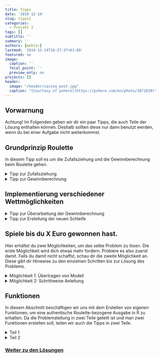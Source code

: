---
title: Tipps
date: '2019-12-14'
slug: tipps2
categories:
  - Projekt 2
tags: []
subtitle: ''
summary: ''
authors: [mehler]
lastmod: '2019-12-14T18:27:37+01:00'
featured: no
image:
  caption: ''
  focal_point: ''
  preview_only: no
projects: []
header:
  image: "/header/casino_post.jpg"
  caption: "[Courtesy of pxhere](https://pxhere.com/en/photo/1071839)"
---

## Vorwarnung


Achtung! Im Folgenden geben wir dir ein paar Tipps, die auch Teile der Lösung enthalten können. Deshalb sollten diese nur dann benutzt werden, wenn du bei einer Aufgabe nicht weiterkommst.


## Grundprinzip Roulette

In diesem Tipp soll es um die Zufallsziehung und die Gewinnberechnung beim Roulette gehen.

<details><summary> Tipp zur Zufallsziehung </summary>
<p>
Für eine einfache Simulation der Zufallsziehung beim Roulette benutzt man den `sample`-Befehl. Für weitere Informationen zu dieser Funktion und den Argumenten schau dir die interne Hilfe an. Roulette ist nicht sehr kompliziert, du brauchst also nur die Basics.
</p>
<p>
Willst du jetzt 50 Ziehungen in einem Objekt speichern, so gibt es zwei Möglichkeit:

- Entweder du bleibst bei der `sample`-Funktion und benutzt passende Argumente dafür,
- oder du benutzt eine `for`-Schleife, um 50 Mal den gleichen Befehl auszuführen und das Ergebnis jeweils einem Objekt hinzuzufügen. 

</p>
</details>

<details><summary> Tipp zur Gewinnberechnung </summary>
<p>

<p>
Jetzt solltest du einen Vektor mit 50 Ziehungen haben. Wie berechnet man jetzt daraus den Gewinn für eine Wette auf die 9?
</p>
<p>
Dafür benötigst du eine Art der `if`-Funktion. Diese Funktion ist auf Vektoren anwendbar und überführt die einzelnen Zufallsziehungen entweder in ein Ergebnis A (wenn deine Bedingung [9] zutrifft) oder in ein Ergebnis B (wenn du verlierst). Hier entsteht also ein neuer Vektor der die Zufallsziehungen in Gewinn bzw. Verlust für diese Ziehung überführt. Daraus lässt sich dann durch einfache Addition der Gesamtgewinn berechnen.
</p>

Wichtig: Die gesuchte Funktion lässt sich leicht im Internet finden. Geh dort auf die Suche!

</p>
</details>

## Implementierung verschiedener Wettmöglichkeiten

<details> <summary> Tipp zur Überarbeitung der Gewinnberechnung </summary>
<p>

<p>
Mehrere Dinge müssen verändert werden, um weitere Wettmöglichkeiten in die Gewinnberechnung zu implizieren.
</p>

<p>
Zum einen muss man an die Bedingung verändern. `==` eignet sich nicht dafür, zu überprüfen, ob eine Zahl Element einer Zahlengruppe ist. Aus diesem Grund sollte man hierfür nun `is.element()` benutzen. Sofern nicht klar ist, was diese Funktion macht und wie sie aufgebaut ist, schaut euch die Funktion in der Hilfefunktion von R an. 
</p>

<p>
Zum anderen muss man beachten, dass es nun unterschiedliche Quoten für die verschiedenen Wetten gibt. Aus diesem Grund kann man nun eine weitere `if`-Funktion mit mehreren `elseif`-Fortsätzen einfügen, die für jede Wettmöglichkeit die Gewinnausschüttung angibt [z.B. `if (x == RED){y} elseif (x == firstThird){2y}` mit `x` = Wette und `y` = Einsatz]. Für das Beispiel heißt das: Wenn auf RED gewettet wurde, so liegt der Gewinn bei Eintreffen der Wette bei `y`, man erhält seinen Einsatz also doppelt zurück. 
</p>
<p>
Nicht vergessen: Die Zahlengruppen, wie z.B. RED und BLACK, müssen zuvor erstellt werden. Dafür erstellt man Objekte, die die jeweiligen Zahlen enthalten.
</p>
<p>
Die Berechnung des Gewinns nach dem oben genannten Schema führt unter bestimmten Umständen zu einer Warnung in R: `the condition has length > 1 and only the first element will be used`. Der Fehler liegt hier im Abgleich der Wette mit den verschiedenen Wettmöglichkeiten, um die richtige Berechnung des Gewinns auszuwählen: `if (x == RED){y} elseif (x == firstThird){2y}`.
</p>
<p>
1. Informiere dich darüber, was der Fehler zu bedeuten hat und unter welchen Bedingungen die Funktion in Folge dessen einen falschen Gewinn ausgibt.
</p>
<p>
2. Überlege dir eine Alternative zur Berechnung des Gewinns (hierzu eignet sich zum Beispiel die `identical()`-Abfrage).
</p>

<p>
Viele verschiedene Wettmöglichkeiten führen zu einer identischen Gewinnberechnung (z.B. `RED` und `BLACK`). Dadurch wiederholen sich in der Funktion möglicherweise einige Befehle. Versuche das durch die Verwendung des mathematischen "oder", in R `|` ("Alt Gr" + "<"), zu vermeiden.
</p>

</p>
</details>

<details> <summary> Tipp zur Erstellung der neuen Schleife </summary>
<p>

Im letzten Schritt benutzt man eine `for`-Schleife. In diese setzt du die Zufallsziehung und die Gewinnberechnung ein, sodass in jedem Durchlauf direkt auch der Gewinn ausgegeben werden kann. Wichtig: Beide Variablen müssen in einem Objekt abgespeichert werden! Falls du nicht weißt, wie man das bei einer Schleife macht, schau dir das Beispiel in der [Übersicht](/post/uebersicht2/) an.

</p>
</details>

## Spiele bis du X Euro gewonnen hast.

Hier erhältst du zwei Möglichkeiten, um das selbe Problem zu lösen. Die erste Möglichkeit wird dich etwas mehr fordern. Probiere es also zuerst damit. Falls du damit nicht schaffst, schau dir die zweite Möglichkeit an. Diese gibt dir Hinweise zu den einzelnen Schritten bis zur Lösung des Problems.

<details> <summary> Möglichkeit 1: Übertragen von Modell </summary>
<p>
Falls du da noch nicht drauf gekommen bist, schau dir doch das Beispiel auf der [Übersichtsseite](/post/uebersicht2) von diesem Projekt an. Dort findest du eine Funktion nach dem gleichen Schema, wie es auch hier gefordert ist. Falls dir das nicht ausreicht, kannst du zusätzlich dazu auch noch Möglichkeit 2 nutzen.
</p>
</details>

<details> <summary> Möglichkeit 2: Schrittweise Anleitung </summary>
<p>

<p>
Zunächst einmal solltest du dich damit vertraut machen, welche neue Funktion man in dieser Aufgabe verwenden muss. Überlege dir, welche der Funktionen [unter dem Reiter "Programmierung"](https://www.uni-muenster.de/Stochastik/lehre/SS14/PrakStat/R-Befehle.pdf) hier Sinn ergeben würde. 
</p>

<p>
Schau dir zunächst einmal an, was du aus den vorherigen Abschnitten übernehmen kannst. Ändert sich etwas an der Zufallsziehung und der Gewinnberechnung? Was kommt neu hinzu?
</p>

<p>
In kurz: Zufallsziehung und Gewinnberechnung bleiben gleich; können also 1:1 übernommen werden. Neu sind die Bedingung mit dem Gesamtgewinn, das Updaten des Gesamtgewinns und das Zählen der Durchgänge.
</p>

<p>
Beginnen wir bei der Bedingung: Die Bedingung sollte den Befehl geben, dass die Schleife so lange wiederholt wird, bis der Gesamtgewinn nicht mehr kleiner als der gewünschte Gesamtgewinn ist. 
</p>

<p>
Die Berechnung des Gesamtgewinns erfordert eine neue "Technik", da dieser jeden Durchgang aktualisiert werden muss. Dazu muss vor der Durchführung der Funktion ein `Gesamtgewinn`-Objekt mit dem Wert 0 erstellt werden. Jede Runde soll dieser Gesamtgewinn dann erneuert werden, indem man den alten Gesamtgewinn und den Gewinn der aktuellen Runde addiert.
</p>
<p>
Achtung: Diese Berechnung muss nach der Berechnung des aktuellen Gewinns geschehen, ansonsten rechnet man mit dem Gewinn aus der vorherigen Runde.
</p>

<p>
Der letzte Schritt sollte sein, die Durchgänge zu zählen. Das beruht auf der gleichen Methode, wie die Berechnung des Gesamtgewinns.
</p>

<p>
Möglicherweise erreicht man den erwünschten Gewinn nie und in Folge dessen würde die Schleife unendlich weiterlaufen (Sofern du die Schleife bereits gestartet hast, aber die Funktion nicht zum Ende kommt, nutze den "STOP"-Button in der oberen rechten Ecke der Console, um die Funktion manuell zu stoppen!). Um das unendliche Weiterlaufen zu vermeiden, muss eine weitere Bedingung die Spiel-Durchgänge begrenzen. Schau dir dafür zum Beispiel den `break`-Befehl an und wie er zu benutzen ist. 
</p>

<p>
Natürlich kannst du auch eine weitere Bedingung zum Abschluss der Funktion mit einem logischen "oder" hinzufügen. Das sollte dann so aussehen: `while (cond1 | cond2) {...}`.

</p>
</details>

## Funktionen

In diesem Abschnitt beschäftigen wir uns mit dem Erstellen von eigenen Funktionen, um eine authentische Roulette-bezogene Ausgabe in R zu erhalten. Da die Problemstellung in zwei Teile geteilt ist und man zwei Funktionen erstellen soll, teilen wir auch die Tipps in zwei Teile.

<details> <summary> Teil 1 </summary>
<p>

<p>
Als allererstes solltest du dir diesen [Link](https://de.wikibooks.org/wiki/GNU_R:_Eigene_Funktionen_programmieren) zu der `function`-Funktion in R durchlesen. Hierin wird erklärt, wie diese Funktion in R funktioniert. Sofern du das schon verstanden hast, kannst du bereits mit dem Erstellen der Funktion beginnen.
</p>

<p>
Ein wichtiger Bestandteil der Funktion sind die Parameter in der normalen Klammer. Hier stellt sich die Frage: Wie viele "Unbekannte" wird meine Funktion haben? Welche Information braucht meine Funktion? - In unserem Fall handelt es sich nur um zwei Unbekannte, die man als Spieler im vorhinein angeben muss:

- 1. Der Einsatz: Wie viel will ich setzen?
- 2. Die Wette: Auf was will ich setzen?

Diese zwei Variablen müssen also in der normalen Klammer benannt werden (dafür kannst du jegliche sich unterscheidende Buchstaben verwenden).
</p>

<p>
Jetzt kannst du mit dem Schreiben der Funktion beginnen. Dafür kannst du einige Operationen aus den vorherigen Aufgaben übernehmen. Beachte dabei nur, die Variablen aus der normalen Klammer bei den Operationen an der richtigen Stelle einzusetzen.
</p>

<p>
Das Grundgerüst für Roulette sollte nun stehen, nur gibt die Funktion nun noch nichts aus. Dafür können wir den `message`-Befehl benutzen. Dieser ermöglicht es uns, auch Variablen in den Text einzufügen. Hier ein Beispiel:

```{r}
Wuerfeln1 <- function (){
  message ("Bitte jetzt wuerfeln!")
  Augenzahl <- sample (1:6, 1)
  message ("Du hast eine ", Augenzahl, " geworfen!")}
Wuerfeln1 ()
```

Nutze das für deine Nachricht(en) aus!
</p>

Um das Ganze noch authentischer zu gestalten, kannst du jetzt Pausen für die Ausgabe einbauen. Dafür benutzt man den `Sys.sleep`-Befehl, der in Klammern die Pausenzeit in Sekunden enthält. So kann beim Würfeln zum Beispiel die Zeit zum Fallen des Würfels simuliert werden:

```{r}
Wuerfeln2 <- function (){
  message ("Bitte jetzt wuerfeln!")
  Augenzahl <- sample (1:6, 1)
  Sys.sleep (3.0)
  message ("Du hast eine ", Augenzahl, " geworfen!")}
Wuerfeln2 ()
```

</p>
</details>

<details> <summary> Teil 2 </summary>
<p>

<p>
Diese Funktion gestaltet sich etwas komplexer als die vorherige Funktion. Hier werden wir mit dem `repeat`-Befehl und `if (condition) break` arbeiten. Schau dir die Funktionsweise davon im Internet oder in den vorgeschlagenen Websiten auf der [Übersichtsseite dieses Projekts](/post/uebersicht2) an. An sich funktioniert dieser Befehl genauso wie eine `for`- oder `while`-Schleife, nur dass wir die Schleife hier erst dann stoppen wollen, wenn ein explizites Ereignis eintritt.
</p>

<p>
Wie bereits in allen anderen Aufgaben solltest du auch hier auf den bereits vorhandenen Operationen aufbauen. Für diese Funktion eignet sich logischerweise die Funktion aus Teil 1 dieses Abschnitts. Es kommt nur eine weitere Variable - neben Einsatz und Wette - hinzu: die Rundenzahl. Das ist die erste Ergänzung die du vornehmen kannst: Erstelle eine neue Rundenvariable in der normalen Klammer. (Außerdem solltest du dieser Funktion einen neuen Namen geben, um die erste Funktion beizubehalten.)
</p>

<p>
Hier soll es nun darum gehen, wie wir die neue Rundenvariable (die durch den Spieler angegeben wird) mit der gerade gespielten Runde abgleichen können, sodass die Schleife dann endet. Dafür muss nach bereits angewendetem Prinzip eine weitere Variable erstellt werden, die die aktuelle Runde zählt (also jede Runde 1 addiert wird). Diese muss dann ganz am Ende der `repeat`-Schleife mit der durch den Spieler angegebenen Rundenzahl abgeglichen werden. Wenn beide Variablen den gleichen Wert haben, dann soll die Schleife abgebrochen werden.
</p>

<p>
Das Rundenproblem sollte damit gelöst sein. Hinzu kommt jedoch noch der Gesamtgewinn. Dieser wird bis jetzt nicht ermittelt (es wird nur immer wieder der Gewinn der gerade laufenden Runde ermittelt und dann in der nächsten Runde überschrieben). Natürlich kann der Gewinn jeder Runde in einer Nachricht ausgegeben werden, dadurch erhält man jedoch keinen Gesamtgewinn. Dieser sollte auch nach bereits bekanntem und angewendetem Schema ermittelt werden: Variable mit dem Wert "0"" <b> vor </b> der `repeat`-Schleife erstellen; dann jede Runde updaten.
</p>

<p>
Der letzte Schritt sind Nachrichten und Pausen. Hier kann man kreativ werden; auf jeden Fall kann man die Nachrichten aus der Funktion in Teil 1 übernehmen. Diese werden ründlich ausgegeben. Außerdem sollte man (auch ründlich) den Gesamtgewinn durchgeben. Neben diesen Nachrichten sollten auch bei Beenden der Schleife Nachrichten folgen, die das Spiel zusammenfassen. Hierbei kann man auch, je nach Gesamtgewinn, verschiedene "Pfade" erstellen.
</p>

<p>
Zu bedenken ist dabei, in welcher Reihenfolge die Funktion die Informationen für die Nachrichten berechnet, sodass jede Runde die aktuellen Daten ausgegeben werden und nicht die Daten der vorherigen Runde. --> Schreibe die ründlichen Nachrichten an das Ende der `repeat`-Funktion (direkt über `if (cond) break`). Die anderen Nachrichten schreibst du an das Ende der gesamten Funktion. So gehst du in jedem Fall auf Nummer sicher.
</p>

</p>
</details>

### [Weiter zu den Lösungen](/post/loesungen2/)
